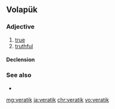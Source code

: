 {{also|verätik}}
==Volapük==

===Adjective===
{{head|vo|adjective}}

# [[true]]
# [[truthful]]

====Declension====
{{vo-decl-adj}}

===See also===
* {{l|vo|velatik}}

[[mg:veratik]]
[[ja:veratik]]
[[chr:veratik]]
[[vo:veratik]]